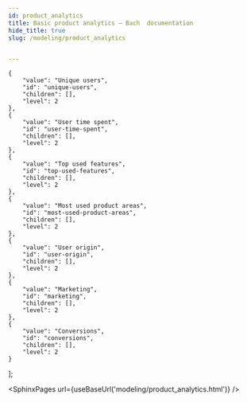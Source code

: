 ```yaml
---
id: product_analytics
title: Basic product analytics — Bach  documentation
hide_title: true
slug: /modeling/product_analytics


---
```

<head>
    <meta name="description" content="This example shows how the open model hub can be used for basic product analysis." />
    <meta property="og:description" content="This example shows how the open model hub can be used for basic product analysis." />
</head>

    {
        "value": "Unique users",
        "id": "unique-users",
        "children": [],
        "level": 2
    },
    {
        "value": "User time spent",
        "id": "user-time-spent",
        "children": [],
        "level": 2
    },
    {
        "value": "Top used features",
        "id": "top-used-features",
        "children": [],
        "level": 2
    },
    {
        "value": "Most used product areas",
        "id": "most-used-product-areas",
        "children": [],
        "level": 2
    },
    {
        "value": "User origin",
        "id": "user-origin",
        "children": [],
        "level": 2
    },
    {
        "value": "Marketing",
        "id": "marketing",
        "children": [],
        "level": 2
    },
    {
        "value": "Conversions",
        "id": "conversions",
        "children": [],
        "level": 2
    }
];




<SphinxPages url={useBaseUrl('modeling/product_analytics.html')} />
